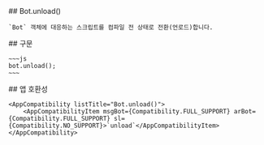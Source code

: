 
<Section>
    ## Bot.unload()

    `Bot` 객체에 대응하는 스크립트를 컴파일 전 상태로 전환(언로드)합니다.
</Section>
<Section>
    ## 구문

    ~~~js
    bot.unload();
    ~~~
</Section>
<Section>
    ## 앱 호환성

    <AppCompatibility listTitle="Bot.unload()">
        <AppCompatibilityItem msgBot={Compatibility.FULL_SUPPORT} arBot={Compatibility.FULL_SUPPORT} sl={Compatibility.NO_SUPPORT}>`unload`</AppCompatibilityItem>
    </AppCompatibility>
</Section>